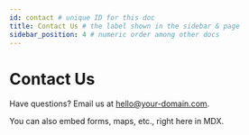 ```yaml
---
id: contact # unique ID for this doc
title: Contact Us # the label shown in the sidebar & page
sidebar_position: 4 # numeric order among other docs
---
```


# Contact Us

Have questions? Email us at [hello@your-domain.com](mailto:hello@your-domain.com).

You can also embed forms, maps, etc., right here in MDX.
